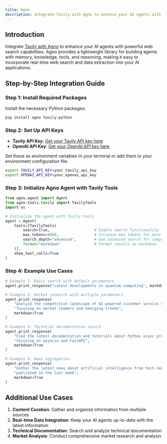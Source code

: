 ```yaml
---
title: Agno
description: Integrate Tavily with Agno to enhance your AI agents with powerful web search capabilities.
---
```


## Introduction

Integrate [Tavily with Agno](https://docs.agno.com/tools/toolkits/search/tavily#tavily) to enhance your AI agents with powerful web search capabilities. Agno provides a lightweight library for building agents with memory, knowledge, tools, and reasoning, making it easy to incorporate real-time web search and data extraction into your AI applications.

## Step-by-Step Integration Guide

### Step 1: Install Required Packages

Install the necessary Python packages:

```bash
pip install agno tavily-python
```

### Step 2: Set Up API Keys

- **Tavily API Key**: [Get your Tavily API key here](https://app.tavily.com/home)
- **OpenAI API Key**: [Get your OpenAI API key here](https://platform.openai.com/account/api-keys)

Set these as environment variables in your terminal or add them to your environment configuration file:

```bash
export TAVILY_API_KEY=your_tavily_api_key
export OPENAI_API_KEY=your_openai_api_key
```

### Step 3: Initialize Agno Agent with Tavily Tools

```python
from agno.agent import Agent
from agno.tools.tavily import TavilyTools
import os

# Initialize the agent with Tavily tools
agent = Agent(
    tools=[TavilyTools(
        search=True,                    # Enable search functionality
        max_tokens=8000,                # Increase max tokens for more detailed results
        search_depth="advanced",        # Use advanced search for comprehensive results
        format="markdown"               # Format results as markdown
    )],
    show_tool_calls=True
)
```

### Step 4: Example Use Cases

```python
# Example 1: Basic search with default parameters
agent.print_response("Latest developments in quantum computing", markdown=True)

# Example 2: Market research with multiple parameters
agent.print_response(
    "Analyze the competitive landscape of AI-powered customer service solutions in 2024, "
    "focusing on market leaders and emerging trends",
    markdown=True
)

# Example 3: Technical documentation search
agent.print_response(
    "Find the latest documentation and tutorials about Python async programming, "
    "focusing on asyncio and FastAPI",
    markdown=True
)

# Example 4: News aggregation
agent.print_response(
    "Gather the latest news about artificial intelligence from tech news websites "
    "published in the last week",
    markdown=True
)
```

## Additional Use Cases

1. **Content Curation**: Gather and organize information from multiple sources
2. **Real-time Data Integration**: Keep your AI agents up-to-date with the latest information
3. **Technical Documentation**: Search and analyze technical documentation
4. **Market Analysis**: Conduct comprehensive market research and analysis

